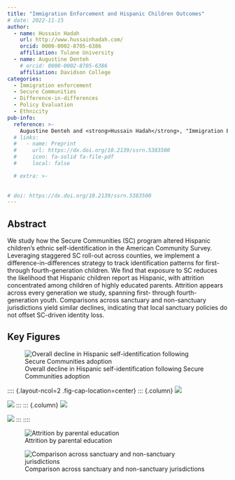 ```yaml
---
title: "Immigration Enforcement and Hispanic Children Outcomes"
# date: 2022-11-15
author:
  - name: Hussain Hadah
    url: http://www.hussainhadah.com/
    orcid: 0000-0002-8705-6386
    affiliation: Tulane University
  - name: Augustine Denteh
    # orcid: 0000-0002-8705-6386
    affiliation: Davidson College
categories: 
  - Immigration enforcement
  - Secure Communities
  - Difference-in-differences
  - Policy Evaluation
  - Ethnicity
pub-info:
  reference: >-
    Augustine Denteh and <strong>Hussain Hadah</strong>, "Immigration Enforcement and Hispanic Children Outcomes"</em>
  # links:
  #   - name: Preprint
  #     url: https://dx.doi.org/10.2139/ssrn.5383500
  #     icon: fa-solid fa-file-pdf
  #     local: false

  # extra: >-
      
    
# doi: https://dx.doi.org/10.2139/ssrn.5383500
---
```


<!-- ## Important links

- [Slides](https://hhadah.github.io/presentations/2024-dec-4/dec-4.pdf)
- [Paper](https://hhadah.github.io/compta-hadah/compta_hadah_2025.pdf) -->

## Abstract

We study how the Secure Communities (SC) program altered Hispanic children's ethnic self-identification in the American Community Survey.
Leveraging staggered SC roll-out across counties, we implement a difference-in-differences strategy to track identification patterns for first- through fourth-generation children. We find that exposure to SC reduces the likelihood that Hispanic children report as Hispanic, with attrition concentrated among children of highly educated parents. Attrition appears across every generation we study, spanning first- through fourth-generation youth. Comparisons across sanctuary and non-sanctuary jurisdictions yield similar declines, indicating that local sanctuary policies do not offset SC-driven identity loss.

## Key Figures

![Overall decline in Hispanic self-identification following Secure Communities adoption](plot06-all-hisp-hispan.png)

:::: {.layout-ncol=2 .fig-cap-location=center}
::: {.column}
![](plot01-firstgen-hispan.png){fig-alt="First-generation Hispanic children"}

![](plot02-secondgen-hispan.png){fig-alt="Second-generation Hispanic children"}
:::
::: {.column}
![](plot03-thirdgen-hispan.png){fig-alt="Third-generation Hispanic children"}

![](plot04-fourthgen-hispan.png){fig-alt="Fourth-generation Hispanic children"}
:::
::::

![Attrition by parental education](plot22-hetby_paredu__all.png)

![Comparison across sanctuary and non-sanctuary jurisdictions](plot27-hetby_sanctuary__all.png)

<!-- ## Citation

Hadah, Hussain, The Effect of Anti-Asian Attitudes on Asian Identity in the U.S. (September 24, 2024). Available at https://hhadah.github.io/asian-identity-attrition/my_paper/submit_preprint.pdf

```bibtex
@article{hadah2024hispanicidentity,
    Author = {Hadah, Hussain},
    Title = {The Effect of Anti-Asian Attitudes on Asian Identity in the U.S.},
    Year = {2024}}
``` -->
